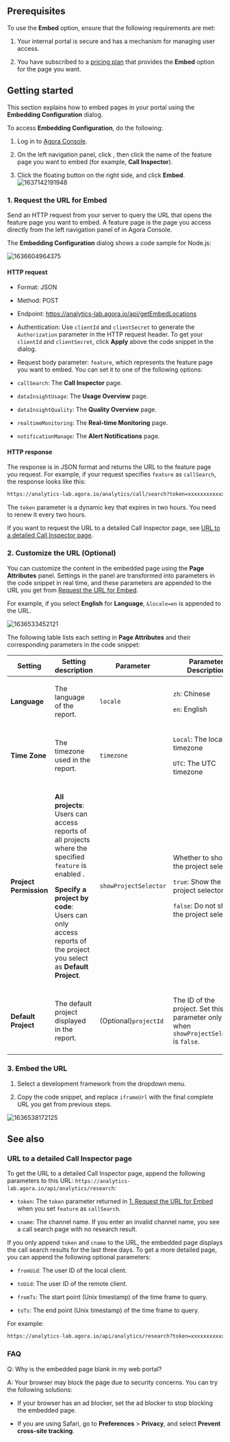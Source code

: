 

## Prerequisites

To use the **Embed** option, ensure that the following requirements are met:

1.  Your internal portal is secure and has a mechanism for managing user access.

2.  You have subscribed to a [pricing plan](/agora-analytics/reference/pricing) that provides the **Embed** option for the page you want.

## Getting started

This section explains how to embed <Vpd k="NAME"/> pages in your portal using the **Embedding Configuration** dialog.

To access **Embedding Configuration**, do the following:

1.  Log in to [Agora Console](https://console.agora.io/).

2.  On the left navigation panel, click **<Vpd k="NAME"/>**, then click the name of the feature page you want to embed (for example, **Call Inspector**).

3.  Click the floating button on the right side, and click **Embed**.
    ![1637142191948](https://web-cdn.agora.io/docs-files/1637142191948)

### 1. Request the URL for Embed

Send an HTTP request from your server to query the URL that opens the <Vpd k="NAME"/> feature page you want to embed. A feature page is the page you access directly from the left navigation panel of <Vpd k="NAME"/> in Agora Console.

The **Embedding Configuration** dialog shows a code sample for Node.js:

![1636604964375](https://web-cdn.agora.io/docs-files/1636604964375)

#### HTTP request

-   Format: JSON

-   Method: POST

-   Endpoint: https://analytics-lab.agora.io/api/getEmbedLocations

-   Authentication: Use `clientId` and `clientSecret` to generate the `Authorization` parameter in the HTTP request header. To get your `clientId` and `clientSecret`, click **Apply** above the code snippet in the dialog.

-   Request body parameter: `feature`, which represents the <Vpd k="NAME"/> feature page you want to embed. You can set it to one of the following options:

-   `callSearch`: The **Call Inspector** page.

-   `dataInsightUsage`: The **Usage Overview** page.

-   `dataInsightQuality`: The **Quality Overview** page.

-   `realtimeMonitoring`: The **Real-time Monitoring** page.

-   `notificationManage`: The **Alert Notifications** page.

#### HTTP response

The response is in JSON format and returns the URL to the feature page you request. For example, if your request specifies `feature` as `callSearch`, the response looks like this:

``` html
https://analytics-lab.agora.io/analytics/call/search?token=xxxxxxxxxxxxxxxxxxxxxx
```

The `token` parameter is a dynamic key that expires in two hours. You need to renew it every two hours.

If you want to request the URL to a detailed Call Inspector page, see [URL to a detailed Call Inspector page](#url-to-a-detailed-call-inspector-page).

### 2. Customize the URL (Optional)

You can customize the content in the embedded <Vpd k="NAME"/> page using the **Page Attributes** panel. Settings in the panel are transformed into parameters in the code snippet in real time, and these parameters are appended to the URL you get from [Request the URL for Embed](#1-request-the-url-for-embed).

For example, if you select **English** for **Language**, `&locale=en` is appended to the URL.

![1636533452121](https://web-cdn.agora.io/docs-files/1636533452121)

The following table lists each setting in **Page Attributes** and their corresponding parameters in the code snippet:

<table>
<colgroup>
<col/>
<col/>
<col/>
<col/>
</colgroup>
<thead>
<tr>
<th>Setting</th>
<th>Setting description</th>
<th>Parameter</th>
<th>Parameter Description</th>
</tr>
</thead>
<tbody>
<tr class="odd">
<td><p><strong>Language</strong></p></td>
<td><p>The language of the report.</p></td>
<td><p><code>locale</code></p></td>
<td><p><code>zh</code>: Chinese</p>
<p><code>en</code>: English</p></td>
</tr>
<tr class="even">
<td><p><strong>Time Zone</strong></p></td>
<td><p>The timezone used in the report.</p></td>
<td><p><code>timezone</code></p></td>
<td><p><code>Local</code>: The local timezone</p>
<p><code>UTC</code>: The UTC timezone</p></td>
</tr>
<tr class="odd">
<td><p><strong>Project Permission</strong></p></td>
<td><p><strong>All projects</strong>: Users can access reports of all projects where the specified <code>feature</code> is enabled .</p>
<p><strong>Specify a project by code</strong>: Users can only access reports of the project you select as <strong>Default Project</strong>.</p></td>
<td><p><code>showProjectSelector</code></p></td>
<td><p>Whether to show the project selector:</p>
<p><code>true</code>: Show the project selector.</p>
<p><code>false</code>: Do not show the project selector.</p></td>
</tr>
<tr class="even">
<td><p><strong>Default Project</strong></p></td>
<td><p>The default project displayed in the report.</p></td>
<td><p>(Optional)<code>projectId</code></p></td>
<td><p>The ID of the project. Set this parameter only when <code>showProjectSelector</code> is <code>false</code>.</p></td>
</tr>
</tbody>
</table>

### 3. Embed the URL

1.  Select a development framework from the dropdown menu.

2.  Copy the code snippet, and replace `iframeUrl` with the final complete URL you get from previous steps.

![1636538172125](https://web-cdn.agora.io/docs-files/1636538172125)

## See also

### URL to a detailed Call Inspector page

To get the URL to a detailed Call Inspector page, append the following parameters to this URL: `https://analytics-lab.agora.io/api/analytics/research`:

-   `token`: The `token` parameter returned in [1. Request the URL for Embed](#1-request-the-url-for-embed) when you set `feature` as `callSearch`.

-   `cname`: The channel name. If you enter an invalid channel name, you see a call search page with no research result.

If you only append `token` and `cname` to the URL, the embedded page displays the call search results for the last three days. To get a more detailed page, you can append the following optional parameters:

-   `fromUid`: The user ID of the local client.

-   `toUid`: The user ID of the remote client.

-   `fromTs`: The start point (Unix timestamp) of the time frame to query.

-   `toTs`: The end point (Unix timestamp) of the time frame to query.

For example:

``` html
https://analytics-lab.agora.io/api/analytics/research?token=xxxxxxxxxxxxxxxxxxxxxx&cname=xxxxxxxxxxxxxxxxxxxxxxxx&fromUid=xxxxxx&toUid=xxxxxx
```

### FAQ

Q: Why is the embedded page blank in my web portal?

A: Your browser may block the page due to security concerns. You can try the following solutions:

-   If your browser has an ad blocker, set the ad blocker to stop blocking the embedded page.

-   If you are using Safari, go to **Preferences** &gt; **Privacy**, and select **Prevent cross-site tracking**.
